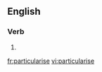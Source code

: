 ==English==

===Verb===
{{en-verb|particularis|ing}}

# {{alternative spelling of|particularize}}

[[fr:particularise]]
[[vi:particularise]]